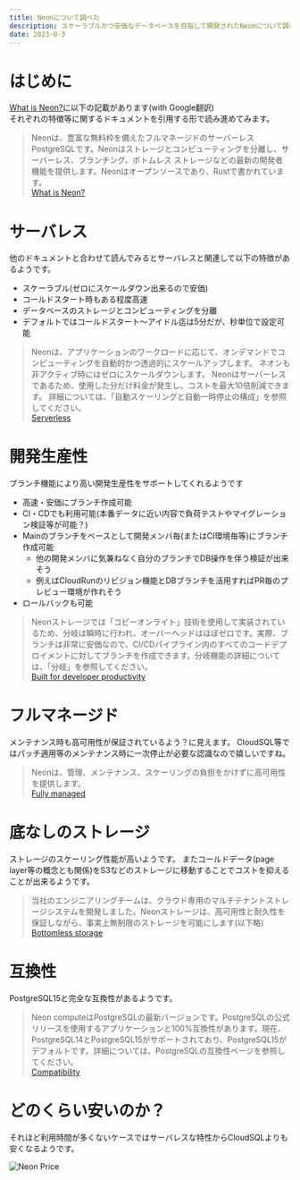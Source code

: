 ```yaml
---
title: Neonについて調べた
description: スケーラブルかつ安価なデータベースを目指して開発されたNeonについて調べた
date: 2023-8-3
---
```


# はじめに

[What is Neon?](https://neon.tech/docs/introduction/about)に以下の記載があります(with Google翻訳)  
それぞれの特徴等に関するドキュメントを引用する形で読み進めてみます。

> Neonは、豊富な無料枠を備えたフルマネージドのサーバーレスPostgreSQLです。Neonはストレージとコンピューティングを分離し、サーバーレス、ブランチング、ボトムレス ストレージなどの最新の開発者機能を提供します。Neonはオープンソースであり、Rustで書かれています。  
> [What is Neon?](https://neon.tech/docs/introduction/about)

# サーバレス

他のドキュメントと合わせて読んでみるとサーバレスと関連して以下の特徴があるようです。
- スケーラブル(ゼロにスケールダウン出来るので安価)
- コールドスタート時もある程度高速
- データベースのストレージとコンピューティングを分離
- デフォルトではコールドスタート〜アイドル迄は5分だが、秒単位で設定可能

> Neonは、アプリケーションのワークロードに応じて、オンデマンドでコンピューティングを自動的かつ透過的にスケールアップします。 ネオンも非アクティブ時にはゼロにスケールダウンします。 Neonはサーバーレスであるため、使用した分だけ料金が発生し、コストを最大10倍削減できます。 詳細については、「自動スケーリングと自動一時停止の構成」を参照してください。  
> [Serverless](https://neon.tech/docs/introduction/about#serverless)


# 開発生産性

ブランチ機能により高い開発生産性をサポートしてくれるようです
- 高速・安価にブランチ作成可能
- CI・CDでも利用可能(本番データに近い内容で負荷テストやマイグレーション検証等が可能？)
- Mainのブランチをベースとして開発メンバ毎(またはCI環境毎等)にブランチ作成可能
  - 他の開発メンバに気兼ねなく自分のブランチでDB操作を伴う検証が出来そう
  - 例えばCloudRunのリビジョン機能とDBブランチを活用すればPR毎のプレビュー環境が作れそう
- ロールバックも可能

> Neonストレージでは「コピーオンライト」技術を使用して実装されているため、分岐は瞬時に行われ、オーバーヘッドはほぼゼロです。実際、ブランチは非常に安価なので、CI/CDパイプライン内のすべてのコードデプロイメントに対してブランチを作成できます。分岐機能の詳細については、「分岐」を参照してください。  
> [Built for developer productivity](https://neon.tech/docs/introduction/about#built-for-developer-productivity)

# フルマネージド

メンテナンス時も高可用性が保証されているよう？に見えます。
CloudSQL等ではパッチ適用等のメンテナンス時に一次停止が必要な認識なので嬉しいですね。

> Neonは、管理、メンテナンス、スケーリングの負担をかけずに高可用性を提供します。    
> [Fully managed](https://neon.tech/docs/introduction/about#fully-managed)


# 底なしのストレージ

ストレージのスケーリング性能が高いようです。
またコールドデータ(page layer等の概念とも関係)をS3などのストレージに移動することでコストを抑えることが出来るようです。

> 当社のエンジニアリングチームは、クラウド専用のマルチテナントストレージシステムを開発しました。Neonストレージは、高可用性と耐久性を保証しながら、事実上無制限のストレージを可能にします(以下略)  
> [Bottomless storage](https://neon.tech/docs/introduction/about#bottomless-storage)


# 互換性

PostgreSQL15と完全な互換性があるようです。

> Neon computeはPostgreSQLの最新バージョンです。PostgreSQLの公式リリースを使用するアプリケーションと100%互換性があります。現在、PostgreSQL14とPostgreSQL15がサポートされており、PostgreSQL15がデフォルトです。詳細については、PostgreSQLの互換性ページを参照してください。  
> [Compatibility](https://neon.tech/docs/introduction/about#compatibility)

# どのくらい安いのか？

それほど利用時間が多くないケースではサーバレスな特性からCloudSQLよりも安くなるようです。

![Neon Price](/posts/neon/img.png)